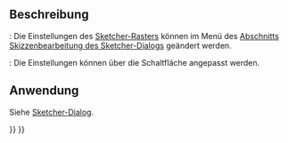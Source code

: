 <languages/>

<div class="mw-translate-fuzzy">
{{Docnav/de
|[[Sketcher_ViewSection/de|SchnittAnzeigen]]
|[[Sketcher_Snap/de|Einrasten]]
|[[Sketcher_Workbench/de|Sketcher]]
|IconL=Sketcher_ViewSection.svg
|IconR=Sketcher_Snap.svg
|IconC=Workbench_Sketcher.svg
}}
</div>

{{GuiCommand/de
|Name=Sketcher Grid
|Name/de=Sketcher Raster
|Empty=1
|Workbenches=[[Sketcher_Workbench/de|Sketcher]]
|Version=0.21
|SeeAlso=[[Sketcher_Snap/de|Sketcher Einrasten]]
}}

<span id="Description"></span>
==Beschreibung==

{{Version/de|1.0}}: Die Einstellungen des [[Sketcher_Grid/de|Sketcher-Rasters]] können im Menü des [[Sketcher_Dialog/de#Skizzenbearbeitung|Abschnitts Skizzenbearbeitung des Sketcher-Dialogs]] geändert werden.

{{VersionMinus/de|1.0}}: Die Einstellungen können über die Schaltfläche {{Button|[[Image:Sketcher_Grid.svg|x16px]] [[Image:Toolbar_flyout_arrow.svg|x16px]]}} angepasst werden.

<span id="Usage"></span>
==Anwendung==

Siehe  [[Sketcher_Dialog/de#Skizzenbearbeitung|Sketcher-Dialog]].


<div class="mw-translate-fuzzy">
{{Docnav/de
|[[Sketcher_ViewSection/de|SchnittAnzeigen]]
|[[Sketcher_Snap/de|Einrasten]]
|[[Sketcher_Workbench/de|Sketcher]]
|IconL=Sketcher_ViewSection.svg
|IconR=Sketcher_Snap.svg
|IconC=Workbench_Sketcher.svg
}}
</div>

{{Sketcher_Tools_navi{{#translation:}}}}
{{Userdocnavi{{#translation:}}}}